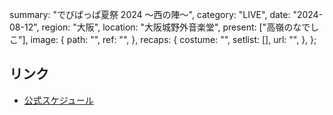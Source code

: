   summary: "でびぱっぱ夏祭 2024 〜西の陣〜",
  category: "LIVE",
  date: "2024-08-12",
  region: "大阪",
  location: "大阪城野外音楽堂",
  present: ["高嶺のなでしこ"],
  image: {
    path: "",
    ref: "",
  },
  recaps: {
    costume: "",
    setlist: [],
    url: "",
  },
};

## リンク

- [公式スケジュール](https://takanenonadeshiko.jp/?p=2217)
